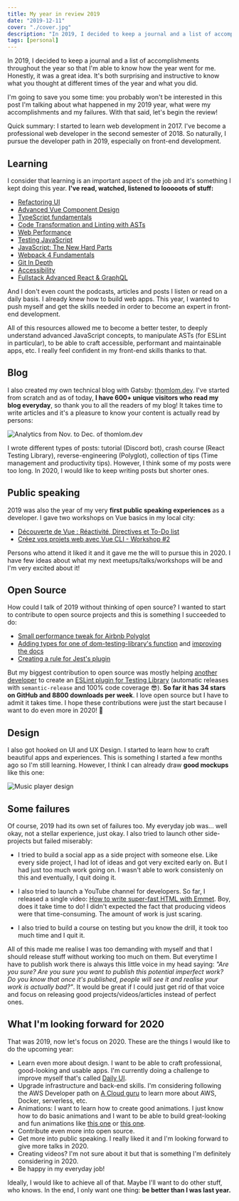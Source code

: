 ```yaml
---
title: My year in review 2019
date: "2019-12-11"
cover: "./cover.jpg"
description: "In 2019, I decided to keep a journal and a list of accomplishments throughout the year so that I'm able to know how the year went for me. Let's review 2019 then!"
tags: [personal]
---
```


In 2019, I decided to keep a journal and a list of accomplishments throughout the year so that I'm able to know how the year went for me. Honestly, it was a great idea. It's both surprising and instructive to know what you thought at different times of the year and what you did.

I'm going to save you some time: you probably won't be interested in this post I'm talking about what happened in my 2019 year, what were my accomplishments and my failures. With that said, let's begin the review!

Quick summary: I started to learn web development in 2017. I've become a professional web developer in the second semester of 2018. So naturally, I pursue the developer path in 2019, especially on front-end development.

## Learning

I consider that learning is an important aspect of the job and it's something I kept doing this year. **I've read, watched, listened to looooots of stuff:**

- [Refactoring UI](https://refactoringui.com/)
- [Advanced Vue Component Design](https://adamwathan.meadvanced-vue-component-design/)
- [TypeScript fundamentals](https://frontendmasters.comcourses/typescript/)
- [Code Transformation and Linting with ASTs](https:/frontendmasters.com/workshopscode-transformation-linting-asts/)
- [Web Performance](https://frontendmasters.com/workshopsweb-perf/)
- [Testing JavaScript](https://testingjavascript.com/)
- [JavaScript: The New Hard Parts](https:/frontendmasters.com/courses/javascript-new-hard-parts/)
- [Webpack 4 Fundamentals](https://frontendmasters.comcourses/webpack-fundamentals/)
- [Git In Depth](https://frontendmasters.com/coursesgit-in-depth/)
- [Accessibility](https://frontendmasters.com/workshopsjavascript-accessibility/)
- [Fullstack Advanced React & GraphQL](https://advancedreact.com/)

And I don't even count the podcasts, articles and posts I listen or read on a daily basis. I already knew how to build web apps. This year, I wanted to push myself and get the skills needed in order to become an expert in front-end development.

All of this resources allowed me to become a better tester, to deeply understand advanced JavaScript concepts, to manipulate ASTs (for ESLint in particular), to be able to craft accessible, performant and maintainable apps, etc. I really feel confident in my front-end skills thanks to that.

## Blog

I also created my own technical blog with Gatsby: [thomlom.dev](https://thomlom.dev). I've started from scratch and as of today, **I have 600+ unique visitors who read my blog everyday**, so thank you to all the readers of my blog! It takes time to write articles and it's a pleasure to know your content is actually read by persons:

![Analytics from Nov. to Dec. of thomlom.dev](./analytics.png)

I wrote different types of posts: tutorial (Discord bot), crash course (React Testing Library), reverse-engineering (Polyglot), collection of tips (Time management and productivity tips). However, I think some of my posts were too long. In 2020, I would like to keep writing posts but shorter ones.

## Public speaking

2019 was also the year of my very **first public speaking experiences** as a developer. I gave two workshops on Vue basics in my local city:

- [Découverte de Vue : Réactivité, Directives et To-Do list](https://www.meetup.com/fr-FR/Linkvalue-Tech-Lille/events/259529567/)
- [Créez vos projets web avec Vue CLI - Workshop #2](https://www.meetup.com/fr-FR/Linkvalue-Tech-Lille/events/261639206/)

Persons who attend it liked it and it gave me the will to pursue this in 2020. I have few ideas about what my next meetups/talks/workshops will be and I'm very excited about it!

## Open Source

How could I talk of 2019 without thinking of open source? I wanted to start to contribute to open source projects and this is something I succeeded to do:

- [Small performance tweak for Airbnb Polyglot](https://github.com/airbnb/polyglot.js/pull/132)
- [Adding types for one of dom-testing-library's function](https://github.com/testing-library/dom-testing-library/pull/309) and [improving the docs](https://github.com/testing-library/testing-library-docs/pull/181/files)
- [Creating a rule for Jest's plugin](https://github.com/jest-community/eslint-plugin-jest/pull/407)

But my biggest contribution to open source was mostly helping [another developer](https://github.com/belco90) to create an [ESLint plugin for Testing Library](https://github.com/Belco90/eslint-plugin-testing-library) (automatic releases with `semantic-release` and 100% code coverage 😎). **So far it has 34 stars on GitHub and 8800 downloads per week**. I love open source but I have to admit it takes time. I hope these contributions were just the start because I want to do even more in 2020! 🤯

## Design

I also got hooked on UI and UX Design. I started to learn how to craft beautiful apps and experiences. This is something I started a few months ago so I'm still learning. However, I think I can already draw **good mockups** like this one:

![Music player design](./design.png)

## Some failures

Of course, 2019 had its own set of failures too. My everyday job was... well okay, not a stellar experience, just okay. I also tried to launch other side-projects but failed miserably:

- I tried to build a social app as a side project with someone else. Like every side project, I had lot of ideas and got very excited early on. But I had just too much work going on. I wasn't able to work consistenly on this and eventually, I quit doing it.

- I also tried to launch a YouTube channel for developers. So far, I released a single video: [How to write super-fast HTML with Emmet](https://www.youtube.com/watch?v=3sad_66vGbc). Boy, does it take time to do! I didn't expected the fact that producing videos were that time-consuming. The amount of work is just scaring.

- I also tried to build a course on testing but you know the drill, it took too much time and I quit it.

All of this made me realise I was too demanding with myself and that I should release stuff without working too much on them. But everytime I have to publish work there is always this little voice in my head saying: _"Are you sure? Are you sure you want to publish this potential imperfect work? Do you know that once it's published, people will see it and realise your work is actually bad?"_. It would be great if I could just get rid of that voice and focus on releasing good projects/videos/articles instead of perfect ones.

## What I'm looking forward for 2020

That was 2019, now let's focus on 2020. These are the things I would like to do the upcoming year:

- Learn even more about design. I want to be able to craft professional, good-looking and usable apps. I'm currently doing a challenge to improve myself that's called [Daily UI](https://www.dailyui.co/).
- Upgrade infrastructure and back-end skills. I'm considering following the AWS Developer path on [A Cloud guru](https://acloud.guru/) to learn more about AWS, Docker, serverless, etc.
- Animations: I want to learn how to create good animations. I just know how to do basic animations and I want to be able to build great-looking and fun animations like [this one](https://codepen.io/davidkpiano/pen/xLKBpM) or [this one](https://codepen.io/sdras/pen/gWWQgb).
- Contribute even more into open source.
- Get more into public speaking. I really liked it and I'm looking forward to give more talks in 2020.
- Creating videos? I'm not sure about it but that is something I'm definitely considering in 2020.
- Be happy in my everyday job!

Ideally, I would like to achieve all of that. Maybe I'll want to do other stuff, who knows. In the end, I only want one thing: **be better than I was last year.**
